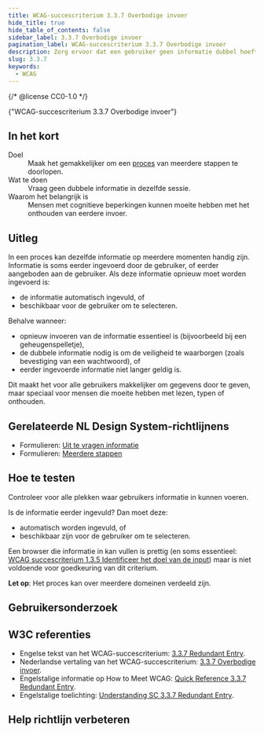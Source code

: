 ```yaml
---
title: WCAG-succescriterium 3.3.7 Overbodige invoer
hide_title: true
hide_table_of_contents: false
sidebar_label: 3.3.7 Overbodige invoer
pagination_label: WCAG-succescriterium 3.3.7 Overbodige invoer
description: Zorg ervoor dat een gebruiker geen informatie dubbel hoeft in te vullen in een formulier.
slug: 3.3.7
keywords:
  - WCAG
---
```


{/* @license CC0-1.0 */}


<WcagHeadingGroup level={1} conformanceLevel="Niveau A">
  {"WCAG-succescriterium 3.3.7 Overbodige invoer"}
</WcagHeadingGroup>

## In het kort

<dl>
  <div class="dl__item">
    <dt class="dl__term">Doel</dt>
    <dd class="dl__definition">
      Maak het gemakkelijker om een <a href="/woordenlijst/#proces">proces</a> van meerdere stappen te doorlopen.
    </dd>
  </div>
  <div class="dl__item">
    <dt class="dl__term">Wat te doen</dt>
    <dd class="dl__definition">Vraag geen dubbele informatie in dezelfde sessie.</dd>
  </div>
  <div class="dl__item">
    <dt class="dl__term">Waarom het belangrijk is</dt>
    <dd class="dl__definition">
      Mensen met cognitieve beperkingen kunnen moeite hebben met het onthouden van eerdere invoer.
    </dd>
  </div>
</dl>

## Uitleg

<Summary />

In een proces kan dezelfde informatie op meerdere momenten handig zijn. Informatie is soms eerder ingevoerd door de gebruiker, of eerder aangeboden aan de gebruiker. Als deze informatie opnieuw moet worden ingevoerd is:

- de informatie automatisch ingevuld, of
- beschikbaar voor de gebruiker om te selecteren.

Behalve wanneer:

- opnieuw invoeren van de informatie essentieel is (bijvoorbeeld bij een geheugenspelletje),
- de dubbele informatie nodig is om de veiligheid te waarborgen (zoals bevestiging van een wachtwoord), of
- eerder ingevoerde informatie niet langer geldig is.

Dit maakt het voor alle gebruikers makkelijker om gegevens door te geven, maar speciaal voor mensen die moeite hebben met lezen, typen of onthouden.

## Gerelateerde NL Design System-richtlijnens

- Formulieren: [Uit te vragen informatie](richtlijnen/formulieren/vragen)
- Formulieren: [Meerdere stappen](richtlijnen/formulieren/meerdere-stappen/)

## Hoe te testen

Controleer voor alle plekken waar gebruikers informatie in kunnen voeren.

Is de informatie eerder ingevuld? Dan moet deze:

- automatisch worden ingevuld, of
- beschikbaar zijn voor de gebruiker om te selecteren.

Een browser die informatie in kan vullen is prettig (en soms essentieel: [WCAG succescriterium 1.3.5 Identificeer het doel van de input](wcag/1.3.5)) maar is niet voldoende voor goedkeuring van dit criterium.

**Let op**: Het proces kan over meerdere domeinen verdeeld zijn.

## Gebruikersonderzoek

<CTAGebruikersonderzoek />

## W3C referenties

- Engelse tekst van het WCAG-succescriterium: [<span lang="en">3.3.7 Redundant Entry</span>](https://www.w3.org/TR/WCAG22/#redundant-entry).
- Nederlandse vertaling van het WCAG-succescriterium: [3.3.7 Overbodige invoer](https://www.w3.org/Translations/WCAG22-nl/#redundant-entry).
- Engelstalige informatie op <span lang="en">How to Meet WCAG</span>: [<span lang="en">Quick Reference 3.3.7 Redundant Entry</span>](https://www.w3.org/WAI/WCAG22/quickref/#redundant-entry).
- Engelstalige toelichting: [<span lang="en">Understanding SC 3.3.7 Redundant Entry</span>](https://www.w3.org/WAI/WCAG22/Understanding/redundant-entry.html).

<SpotlightSection>
  <Markdown omitH1 headinglevel={3}>
    <Disclaimer />
  </Markdown>
</SpotlightSection>

## Help richtlijn verbeteren

<Markdown omitH1 headinglevel={3}>
  <WCAGFooterInfo />
</Markdown>
